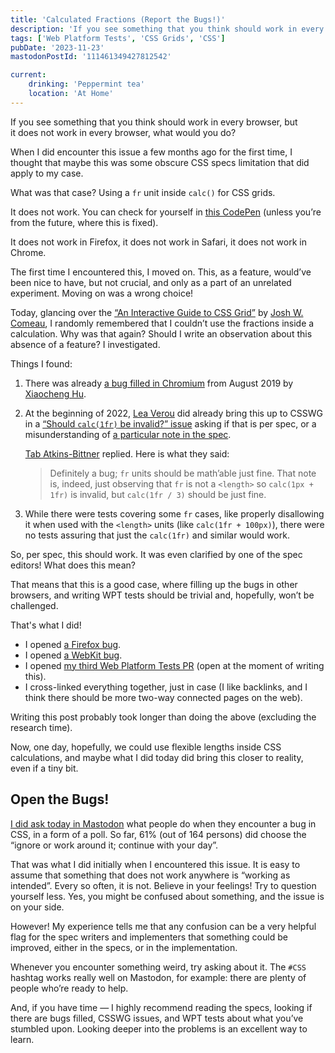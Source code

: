 ```yaml
---
title: 'Calculated Fractions (Report the Bugs!)'
description: 'If you see something that you think should work in every browser, but it does not work in every browser, what would you do? When I did encounter this issue a few months ago for the first time, I thought that maybe this was some obscure CSS specs limitation that did apply to my case. I was wrong. Today I investigated this further, and in this post would tell you what I found.'
tags: ['Web Platform Tests', 'CSS Grids', 'CSS']
pubDate: '2023-11-23'
mastodonPostId: '111461349427812542'

current:
	drinking: 'Peppermint tea'
	location: 'At Home'
---
```


If you see something that you think should work in every browser, but it does not work in every browser, what would you do?

When I did encounter this issue a few months ago for the first time, I thought that maybe this was some obscure CSS specs limitation that did apply to my case.

What was that case? Using a `fr` unit inside `calc()` for CSS grids.

It does not work. You can check for yourself in [this CodePen](https://codepen.io/kizu/pen/RwvyyOg) (unless you’re from the future, where this is fixed).

It does not work in Firefox, it does not work in Safari, it does not work in Chrome.

The first time I encountered this, I moved on. This, as a feature, would’ve been nice to have, but not crucial, and only as a part of an unrelated experiment. Moving on was a wrong choice!

Today, glancing over the [“An Interactive Guide to CSS Grid”](https://www.joshwcomeau.com/css/interactive-guide-to-grid/) by [Josh W. Comeau](https://www.joshwcomeau.com/), I randomly remembered that I couldn’t use the fractions inside a calculation. Why was that again? Should I write an observation about this absence of a feature? I investigated.

Things I found:

1. There was already [a bug filled in Chromium](https://bugs.chromium.org/p/chromium/issues/detail?id=993136) from August 2019 by [Xiaocheng Hu](https://github.com/xiaochengh).

2. At the beginning of 2022, [Lea Verou](https://lea.verou.me/) did already bring this up to CSSWG in a [“Should `calc(1fr)` be invalid?” issue](https://github.com/w3c/csswg-drafts/issues/6989) asking if that is per spec, or a misunderstanding of [a particular note in the spec](https://drafts.csswg.org/css-grid/#ref-for-typedef-flex%E2%91%A8).

    [Tab Atkins-Bittner](https://xanthir.com/) replied. Here is what they said:

    > Definitely a bug; `fr` units should be math’able just fine. That note is, indeed, just observing that `fr` is not a `<length>` so `calc(1px + 1fr)` is invalid, but `calc(1fr / 3)` should be just fine.

3. While there were tests covering some `fr` cases, like properly disallowing it when used with the `<length>` units (like `calc(1fr + 100px)`), there were no tests assuring that just the `calc(1fr)` and similar would work.

So, per spec, this should work. It was even clarified by one of the spec editors! What does this mean?

That means that this is a good case, where filling up the bugs in other browsers, and writing WPT tests should be trivial and, hopefully, won’t be challenged.

That's what I did!

- I opened [a Firefox bug](https://bugzilla.mozilla.org/show_bug.cgi?id=1866236).
- I opened [a WebKit bug](https://bugs.webkit.org/show_bug.cgi?id=265276).
- I opened [my third Web Platform Tests PR](https://github.com/web-platform-tests/wpt/pull/43322) (open at the moment of writing this).
- I cross-linked everything together, just in case (I like backlinks, and I think there should be more two-way connected pages on the web).

Writing this post probably took longer than doing the above (excluding the research time).

Now, one day, hopefully, we could use flexible lengths inside CSS calculations, and maybe what I did today did bring this closer to reality, even if a tiny bit.

## Open the Bugs!

[I did ask today in Mastodon](https://front-end.social/@kizu/111460085317096031) what people do when they encounter a bug in CSS, in a form of a poll. So far, 61% (out of 164 persons) did choose the “ignore or work around it; continue with your day”.

That was what I did initially when I encountered this issue. It is easy to assume that something that does not work anywhere is “working as intended”. Every so often, it is not. Believe in your feelings! Try to question yourself less. Yes, you might be confused about something, and the issue is on your side.

However! My experience tells me that any confusion can be a very helpful flag for the spec writers and implementers that something could be improved, either in the specs, or in the implementation.

Whenever you encounter something weird, try asking about it. The `#CSS` hashtag works really well on Mastodon, for example: there are plenty of people who’re ready to help.

And, if you have time — I highly recommend reading the specs, looking if there are bugs filled, CSSWG issues, and WPT tests about what you’ve stumbled upon. Looking deeper into the problems is an excellent way to learn.
